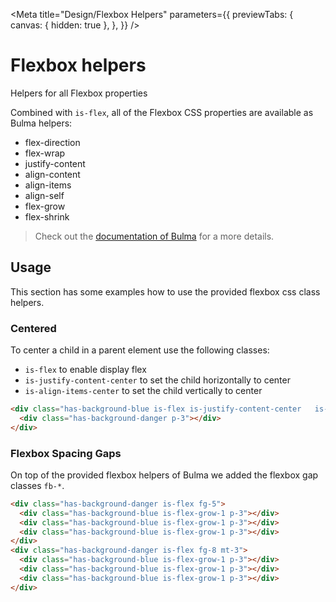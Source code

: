 
<Meta
  title="Design/Flexbox Helpers"
  parameters={{
    previewTabs: {
      canvas: { hidden: true },
    },
  }}
/>

# Flexbox helpers

Helpers for all Flexbox properties

Combined with `is-flex`, all of the Flexbox CSS properties are available as Bulma helpers:

- flex-direction
- flex-wrap
- justify-content
- align-content
- align-items
- align-self
- flex-grow
- flex-shrink

> Check out the [documentation of Bulma](https://bulma.io/documentation/helpers/flexbox-helpers/) for a more details.

## Usage

This section has some examples how to use the provided flexbox css class helpers.

### Centered

To center a child in a parent element use the following classes:

- `is-flex` to enable display flex
- `is-justify-content-center` to set the child horizontally to center
- `is-align-items-center` to set the child vertically to center

<Canvas>
  <bal-doc-app>
    <div className="has-background-blue is-flex is-justify-content-center	is-align-items-center p-3">
      <div className="has-background-danger p-3"></div>
    </div>
  </bal-doc-app>
</Canvas>

```html
<div class="has-background-blue is-flex is-justify-content-center	is-align-items-center p-3">
  <div class="has-background-danger p-3"></div>
</div>
```

### Flexbox Spacing Gaps

On top of the provided flexbox helpers of Bulma we added the flexbox gap classes `fb-*`.

<Canvas>
  <bal-doc-app>
    <div className="has-background-danger is-flex fg-5">
      <div className="has-background-blue is-flex-grow-1 p-3"></div>
      <div className="has-background-blue is-flex-grow-1 p-3"></div>
      <div className="has-background-blue is-flex-grow-1 p-3"></div>
    </div>
    <div className="has-background-danger is-flex fg-8 mt-3">
      <div className="has-background-blue is-flex-grow-1 p-3"></div>
      <div className="has-background-blue is-flex-grow-1 p-3"></div>
      <div className="has-background-blue is-flex-grow-1 p-3"></div>
    </div>
  </bal-doc-app>
</Canvas>

```html
<div class="has-background-danger is-flex fg-5">
  <div class="has-background-blue is-flex-grow-1 p-3"></div>
  <div class="has-background-blue is-flex-grow-1 p-3"></div>
  <div class="has-background-blue is-flex-grow-1 p-3"></div>
</div>
<div class="has-background-danger is-flex fg-8 mt-3">
  <div class="has-background-blue is-flex-grow-1 p-3"></div>
  <div class="has-background-blue is-flex-grow-1 p-3"></div>
  <div class="has-background-blue is-flex-grow-1 p-3"></div>
</div>
```

<bal-doc-github link="/stories/design/10-flexbox-helpers.stories.mdx"></bal-doc-github>
